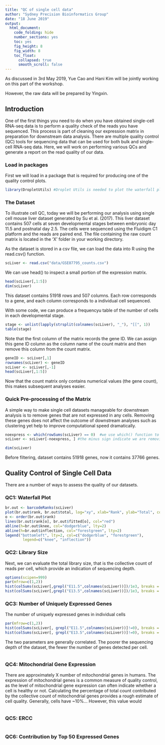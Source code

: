 ```yaml
---
title: "QC of single cell data"
author: "Sydney Precision Bioinformatics Group"
date: "18 June 2019"
output:
  html_document:
    code_folding: hide
    number_sections: yes
    toc: yes
    fig_height: 8
    fig_width: 8
    toc_float:
      collapsed: true
      smooth_scroll: false
---
```



As discussed in 3rd May 2019, Yue Cao and Hani Kim will be jointly working on this part of the workshop. 

However, the raw data will be prepared by Yingxin. 


## Introduction
One of the first things you need to do when you have obtained single-cell RNA-seq data is to perform a quality check of the reads you have sequenced. This process is part of cleaning our expression matrix in preparation for downstream data analysis. There are multiple quality control (QC) tools for sequencing data that can be used for both bulk and single-cell RNA-seq data. Here, we will work on performing various QCs and generate a report on the read quality of our data. 

### Load in packages 
First we will load in a package that is required for producing one of the quality control plots.  
```r
library(DropletUtils) #Droplet Utils is needed to plot the waterfall plot
```

### The Dataset
To illustrate cell QC, today we will be performing our analysis using single cell mouse liver dataset generated by Su et al. (2017). This liver dataset contains 507 cells at seven developmental stages between embryonic day 11.5 and postnatal day 2.5.  The cells were sequenced using the Fluidigm C1 platform and the reads are paired end. The file containing the raw count matrix is located in the ‘X’ folder in your working directory. 

As the dataset is stored in a csv file, we can load the data into R using the read.csv() function.  
```r
scLiver <- read.csv("data/GSE87795_counts.csv")
```

We can use head() to inspect a small portion of the expression matrix.
```r
head(scLiver[,1:5])
dim(scLiver)
```
This dataset contains 51918 rows and 507 columns. Each row corresponds to a gene, and each column corresponds to a individual cell sequenced.

With some code, we can produce a frequencyu table of the number of cells in each developmental stage.
```r
stage <- unlist(lapply(strsplit(colnames(scLiver), "_"), "[[", 1))
table(stage)
```

Note that the first column of the matrix records the gene ID. We can assign this gene ID column as the column name of the count matrix and then remove this column from the count matrix.
```r
geneID <- scLiver[,1]
rownames(scLiver) <- geneID
scLiver <- scLiver[,-1]
head(scLiver[,1:5])
```
Now that the count matrix only contains numerical values (the gene count), this makes subsequent analyses easier. 


### Quick Pre-processing of the Matrix
A simple way to make single cell datasets manageable for downstream analysis is to remove genes that are not expressed in any cells. Removing these genes does not affect the outcome of downstream analyses such as clustering yet help to improve computational speed dramatically. 
```r
noexpress <- which(rowSums(scLiver) == 0)  #we use which() function to find out which genes are not expressed in any cells. These would be the genes with row sum equal to 0.   
scLiver <- scLiver[-noexpress, ] #the minus sign indicate we are removing these rows from the data matrix (ie, removing these genes from the data matrix)

dim(scLiver)
```
Before filtering,  dataset contains 51918 genes,  now it contains 37766 genes.  



## Quality Control of Single Cell Data
There are a number of ways to assess the quality of our datasets. 

### QC1: Waterfall Plot
```r
br.out <- barcodeRanks(scLiver)
plot(br.out$rank, br.out$total, log="xy", xlab="Rank", ylab="Total", col="royalblue")
o <- order(br.out$rank)
lines(br.out$rank[o], br.out$fitted[o], col="red")
abline(h=br.out$knee, col="dodgerblue", lty=2)
abline(h=br.out$inflection, col="forestgreen", lty=2)
legend("bottomleft", lty=2, col=c("dodgerblue", "forestgreen"),
        legend=c("knee", "inflection"))
```

### QC2: Library Size
Next, we can evaluate the total library size, that is the collective count of reads per cell, which provide an indication of sequencing depth.
```r
options(scipen=999)
par(mfrow=c(1,2))
hist(colSums(scLiver[,grepl("E11.5",colnames(scLiver))])/1e3, breaks = 20, main = "E11.5", ylab = "number of cells", xlab = "library size (thousands)", col="gray")
hist(colSums(scLiver[,grepl("E13.5",colnames(scLiver))])/1e3, breaks = 20, main = "E13.5", ylab = "number of cells", xlab = "library size (thousands)", col="gray")
```

### QC3: Number of Uniquely Expressed Genes
The number of uniquely expressed genes in individual cells
```r
par(mfrow=c(1,2))
hist(colSums(scLiver[, grepl("E11.5",colnames(scLiver))]!=0), breaks = 20, main = "E11.5", ylab = "number of cells", xlab = "number of expressed genes", col="gray")
hist(colSums(scLiver[, grepl("E13.5",colnames(scLiver))]!=0), breaks = 20, main = "E13.5", ylab = "number of cells", xlab = "number of expressed genes", col="gray")
```

The two parameters are generally correlated. The poorer the sequencing depth of the dataset, the fewer the number of genes detected per cell.
```r

```

### QC4: Mitochondrial Gene Expression
There are approximately X number of mitochondrial genes in humans. The expression of mitochondrial genes is a common measure of quality control, as the level of mitochondrial gene expression can often indicate whether a cell is healthy or not. Calculating the percentage of total count contributed by the collective count of mitochondrial genes provides a rough estimate of cell quality. Generally, cells have ~10%... However, this value would  
```r

```

### QC5: ERCC
```r

```

### QC6: Contribution by Top 50 Expressed Genes
```r

```

